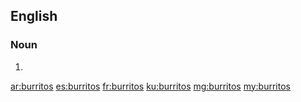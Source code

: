 ==English==

===Noun===
{{head|en|plural}}

# {{plural of|burrito|lang=en|nocat=1}}

[[ar:burritos]]
[[es:burritos]]
[[fr:burritos]]
[[ku:burritos]]
[[mg:burritos]]
[[my:burritos]]
